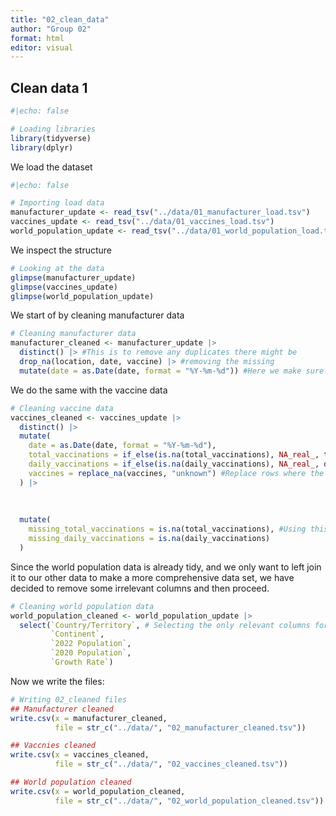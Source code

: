 ```yaml
---
title: "02_clean_data"
author: "Group 02"
format: html
editor: visual
---
```


## Clean data 1

```r
#|echo: false

# Loading libraries 
library(tidyverse)
library(dplyr)
```

We load the dataset

```r
#|echo: false

# Importing load data
manufacturer_update <- read_tsv("../data/01_manufacturer_load.tsv")
vaccines_update <- read_tsv("../data/01_vaccines_load.tsv")
world_population_update <- read_tsv("../data/01_world_population_load.tsv")
```

We inspect the structure

```r
# Looking at the data 
glimpse(manufacturer_update)
glimpse(vaccines_update)
glimpse(world_population_update)
```

We start of by cleaning manufacturer data

```r
# Cleaning manufacturer data 
manufacturer_cleaned <- manufacturer_update |>
  distinct() |> #This is to remove any duplicates there might be
  drop_na(location, date, vaccine) |> #removing the missing
  mutate(date = as.Date(date, format = "%Y-%m-%d")) #Here we make sure the dates are in the corret format

```

We do the same with the vaccine data

```r
# Cleaning vaccine data 
vaccines_cleaned <- vaccines_update |> 
  distinct() |> 
  mutate(
    date = as.Date(date, format = "%Y-%m-%d"),
    total_vaccinations = if_else(is.na(total_vaccinations), NA_real_, total_vaccinations),
    daily_vaccinations = if_else(is.na(daily_vaccinations), NA_real_, daily_vaccinations),
    vaccines = replace_na(vaccines, "unknown") #Replace rows where the vaccines are missing with unknown, so it doesn't get grouped with the numeric NA
  ) |>
  
  
  
  mutate(
    missing_total_vaccinations = is.na(total_vaccinations), #Using this we can flag the missing rows
    missing_daily_vaccinations = is.na(daily_vaccinations)
  )
```

Since the world population data is already tidy, and we only want to left join it to our other data to make a more comprehensive data set, we have decided to remove some irrelevant columns and then proceed.

```r
# Cleaning world population data 
world_population_cleaned <- world_population_update |> 
  select(`Country/Territory`, # Selecting the only relevant columns form the data
         `Continent`,
         `2022 Population`,
         `2020 Population`,
         `Growth Rate`)
```

Now we write the files:

```r
# Writing 02_cleaned files
## Manufacturer cleaned
write.csv(x = manufacturer_cleaned,
          file = str_c("../data/", "02_manufacturer_cleaned.tsv"))

## Vaccnies cleaned
write.csv(x = vaccines_cleaned,
          file = str_c("../data/", "02_vaccines_cleaned.tsv"))

## World population cleaned
write.csv(x = world_population_cleaned,
          file = str_c("../data/", "02_world_population_cleaned.tsv"))
```
